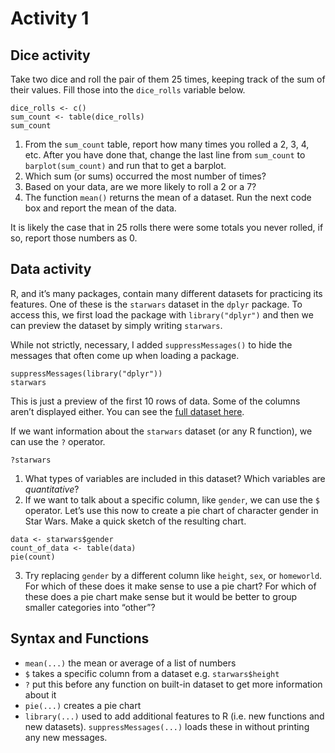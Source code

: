 # Activity 1

## Dice activity

Take two dice and roll the pair of them 25 times, keeping track of the sum of
their values. Fill those into the `dice_rolls` variable below.

```webr
dice_rolls <- c()
sum_count <- table(dice_rolls)
sum_count
```

::: {#exr-dice-activity}
1. From the `sum_count` table, report how many times you rolled a 2, 3, 4, etc.
   After you have done that, change the last line from `sum_count` to
`barplot(sum_count)` and run that to get a barplot.
2. Which sum (or sums) occurred the most number of times?
3. Based on your data, are we more likely to roll a 2 or a 7?
4. The function `mean()` returns the mean of a dataset. Run the next code box
   and report the mean of the data.
:::
::: {.callout-note}
It is likely the case that in 25 rolls there were some totals you never rolled,
if so, report those numbers as 0.
:::

## Data activity

R, and it's many packages, contain many different datasets for practicing its
features. One of these is the `starwars` dataset in the `dplyr` package. To
access this, we first load the package with `library("dplyr")` and then we can
preview the dataset by simply writing `starwars`.

::: {.callout-note}
While not strictly, necessary, I added `suppressMessages()` to hide the messages that often come up when loading a package.
:::

```webr
suppressMessages(library("dplyr"))
starwars
```

This is just a preview of the first 10 rows of data. Some of the columns aren't
displayed either. You can see the
[full dataset here](https://github.com/tidyverse/dplyr/blob/main/data-raw/starwars.csv).

If we want information about the `starwars` dataset (or any R function), we can
use the `?` operator.

```webr
?starwars
```

::: {#exr-starwars-data}
1. What types of variables are included in this dataset? Which variables are
   *quantitative*?
2. If we want to talk about a specific column, like `gender`, we can use the
   `$` operator. Let's use this now to create a pie chart of character gender
in Star Wars. Make a quick sketch of the resulting chart.
```webr
data <- starwars$gender
count_of_data <- table(data)
pie(count)
```
3. Try replacing `gender` by a different column like `height`, `sex`, or
   `homeworld`. For which of these does it make sense to use a pie chart? For
which of these does a pie chart make sense but it would be better to group
smaller categories into "other"?
:::

## Syntax and Functions

* `mean(...)` the mean or average of a list of numbers
* `$` takes a specific column from a dataset e.g. `starwars$height`
* `?` put this before any function on built-in dataset to get more information
about it
* `pie(...)` creates a pie chart
* `library(...)` used to add additional features to R (i.e. new functions and
new datasets). `suppressMessages(...)` loads these in without printing any new
messages.
